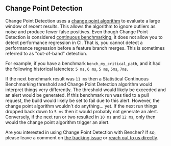 ## Change Point Detection

Change Point Detection uses a [change point algorithm][change detection] to evaluate a large window of recent results.
This allows the algorithm to ignore outliers as noise and produce fewer false positives.
Even though Change Point Detection is considered [continuous benchmarking][continuous benchmarking],
it does not allow you to detect performance regression in CI.
That is, you cannot detect a performance regression before a feature branch merges.
This is sometimes referred to as "out-of-band" detection.

For example, if you have a benchmark `bench_my_critical_path`,
and it had the following historical latencies: `5 ms`, `6 ms`, `5 ms`, `5ms`, `7ms`.

If the next benchmark result was `11 ms` then a Statistical Continuous Benchmarking threshold
and Change Point Detection algorithm would interpret things very differently.
The threshold would likely be exceeded and an alert would be generated.
If this benchmark run was tied to a pull request,
the build would likely be set to fail due to this alert.
However, the change point algorithm wouldn't do anything... yet.
If the next run things dropped back down to `5 ms` then it would probably not generate an alert.
Conversely, if the next run or two resulted in `10 ms` and `12 ms`,
only then would the change point algorithm trigger an alert.

Are you interested in using Change Point Detection with Bencher?
If so, please leave a comment on [the tracking issue][github issue 365]
or [reach out to us directly][help].

[change detection]: https://en.wikipedia.org/wiki/Change_detection
[github issue 365]: https://github.com/bencherdev/bencher/issues/365

[continuous benchmarking]: /docs/explanation/continuous-benchmarking/
[help]: /help/

